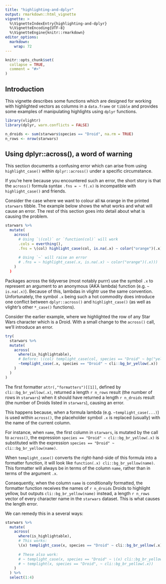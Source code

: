 ```yaml
---
title: "highlighting-and-dplyr"
output: rmarkdown::html_vignette
vignette: >
  %\VignetteIndexEntry{highlighting-and-dplyr}
  %\VignetteEncoding{UTF-8}
  %\VignetteEngine{knitr::rmarkdown}
editor_options: 
  markdown: 
    wrap: 72
---
```


```r
knitr::opts_chunk$set(
  collapse = TRUE,
  comment = "#>"
)
```

## Introduction

This vignette describes some functions which are designed for working
with highlighted vectors as columns in a `data.frame` or `tibble` and
provides some examples of manipulating highlights using `dplyr`
functions.

```r
library(vlightr)
library(dplyr, warn.conflicts = FALSE)
```

```r
n_droids <- sum(starwars$species == "Droid", na.rm = TRUE)
n_rows <- nrow(starwars)
```

## Using dplyr::across(), a word of warning

This section documents a confusing error which can arise from using
`highlight_case()` within `dplyr::across()` under a specific
circumstance.

If you're here because you encountered such an error, the short story is
that the `across()` formula syntax `.fns = ~ f(.x)` is incompatible with
`highlight_case()` and friends.

Consider the case where we want to colour all `NA` orange in the printed
`starwars` tibble. The example below shows the what works and what will
cause an error. The rest of this section goes into detail about what is
causing the problem.

```r
starwars %>%
  mutate(
    across(
      # Using `\(col)` or `function(col)` will work
      .cols = everthing(),
      .fns = \(col) highlight_case(col, is.na(.x) ~ color("orange")(.x)))
    
      # Using `~` will raise an error
      # .fns = ~ highlight_case(.x, is.na(.x) ~ color("orange")(.x)))
    )
  )
```

Packages across the tidyverse (most notably purrr) use the symbol `.x`
to represent an argument to an anonymous (AKA lambda) function (e.g.
`~ is.na(.x)`). Because of this, lambdas in vlightr use the same
convention. Unfortunately, the symbol `.x` being such a hot commodity
does introduce one conflict between `dplyr::across()` and
`highlight_case()` (as well as vlightr's other `*_case()` functions).

Consider the earlier example, where we highlighted the row of any Star
Wars character which is a Droid. With a small change to the `across()`
call, we'll introduce an error.

```r
try(
  starwars %>%
  mutate(
    across(
      where(is_highlightable),
      # Before: \(col) templight_case(col, species == "Droid" ~ bg("yellow")(.x))
      ~templight_case(.x, species == "Droid" ~ cli::bg_br_yellow(.x))
    )
  )
)
```

The first formatter `attr(,"formatters")[[1]]`, defined by
`cli::bg_br_yellow(.x)`, returned a length `r n_rows` result (the number
of rows in `starwars`) when it should have returned a length
`r n_droids` result (the number of Droids listed in `starwars`), causing
an error.

This happens because, when a formula lambda (e.g.
`~templight_case(...)`) is used within `across()`, the placeholder
symbol `.x` is replaced (usually) with the name of the current column.

For instance, when `name`, the first column in `starwars`, is mutated by
the call to `across()`, the expression
`species == "Droid" ~ cli::bg_br_yellow(.x)` is substituted with the
expression `species == "Droid" ~ cli::bg_br_yellow(name)`.

When `templight_case()` converts the right-hand-side of this formula
into a formatter function, it will look like
`function(.x) cli::bg_br_yellow(name)`. This formatter will always be in
terms of the column `name`, rather than in terms of the argument `.x`.

Consequently, when the column `name` is conditionally formatted, the
formatter function receives the names of `r n_droids` Droids to
highlight yellow, but outputs `cli::bg_br_yellow(name)` instead, a
length `r n_rows` vector of every character name in the `starwars`
dataset. This is what causes the length error.

We can remedy this in a several ways:

```r
starwars %>%
  mutate(
    across(
      where(is_highlightable),
      # This works:
      \(x) templight_case(x, species == "Droid" ~ cli::bg_br_yellow(.x))
      
      # These also work:
      # ~ templight_case(x, species == "Droid" ~ \(x) cli::bg_br_yellow(x))
      # ~ templight(x, species == "Droid", ~ cli::bg_br_yellow(.x))
    )
  ) %>%
  select(1:4)
```
